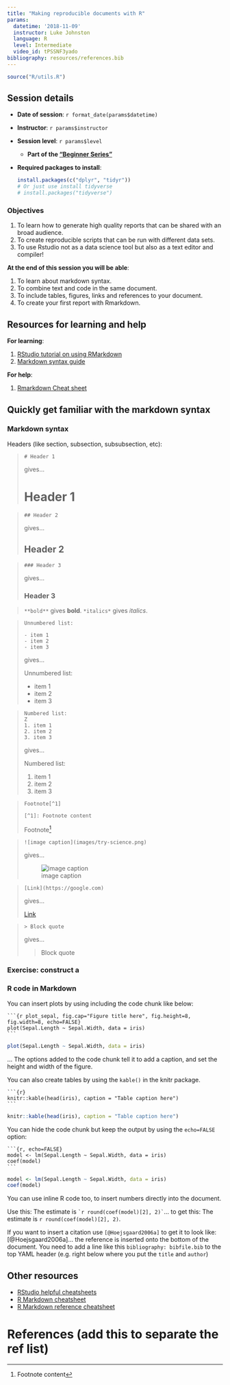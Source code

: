 ```yaml
---
title: "Making reproducible documents with R"
params:
  datetime: '2018-11-09'
  instructor: Luke Johnston
  language: R
  level: Intermediate
  video_id: tPSSNF3yado
bibliography: resources/references.bib
---
```


```r
source("R/utils.R")
```

## Session details

- **Date of session**: `r format_date(params$datetime)`
- **Instructor**: `r params$instructor`
- **Session level**: `r params$level`
    - **Part of the ["Beginner Series"](index.html)**
- **Required packages to install**:

    ```r
    install.packages(c("dplyr", "tidyr"))
    # Or just use install tidyverse
    # install.packages("tidyverse")
    ```


### Objectives

1. To learn how to generate high quality reports that can be shared with an broad audience.
1. To create reproducible scripts that can be run with different data sets.
1. To use Rstudio not as a data science tool but also as a text editor and compiler!

**At the end of this session you will be able**:

1. To learn about markdown syntax.
2. To combine text and code in the same document.
3. To include tables, figures, links and references to your document.
4. To create your first report with Rmarkdown.

## Resources for learning and help

**For learning**:

1. [RStudio tutorial on using RMarkdown](https://rmarkdown.rstudio.com/lesson-1.html)
2. [Markdown syntax guide](https://rmarkdown.rstudio.com/authoring_basics.html)

**For help**:

1. [Rmarkdown Cheat sheet](http://www.rstudio.com/wp-content/uploads/2016/03/rmarkdown-cheatsheet-2.0.pdf)
  

## Quickly get familiar with the markdown syntax

### Markdown syntax

Headers (like section, subsection, subsubsection, etc):

> `# Header 1`
> 
> gives...
> 
> # Header 1

> `## Header 2`
> 
> gives...
> 
> ## Header 2

> `### Header 3`
> 
> gives...
> 
> ### Header 3

> `**bold**` gives **bold**. `*italics*` gives *italics*.

> ```
> Unnumbered list:
>
> - item 1
> - item 2
> - item 3
> ```
>
> gives...
>
> Unnumbered list:
>
> - item 1
> - item 2
> - item 3

> ```
> Numbered list:
Z
> 1. item 1
> 2. item 2
> 3. item 3
> ```
>
> gives...
>
> Numbered list:
>
> 1. item 1
> 2. item 2
> 3. item 3

> ```
> Footnote[^1]
>
> [^1]: Footnote content
> ```
>
> Footnote[^1]
>
> [^1]: Footnote content

> ```
> ![image caption](images/try-science.png)
> ```
>
> gives...
>
> ![image caption](images/try-science.png)

> ```
> [Link](https://google.com)
> ```
>
> gives...
>
> [Link](https://google.com)

> ```
> > Block quote 
> ```
>
> gives...
>
> > Block quote 


### Exercise: construct a 





### R code in Markdown

You can insert plots by using including the code chunk like below:

<pre class="markdown"><code>&#96;&#96;&#96;{r plot_sepal, fig.cap="Figure title here", fig.height=8, fig.width=8, echo=FALSE}
plot(Sepal.Length ~ Sepal.Width, data = iris)
&#96;&#96;&#96;
</code></pre>

```r
plot(Sepal.Length ~ Sepal.Width, data = iris)
```

... The options added to the code chunk tell it to add a caption, and set the
height and width of the figure.

You can also create tables by using the `kable()` in the knitr package.

<pre class="markdown"><code>&#96;&#96;&#96;{r}
knitr::kable(head(iris), caption = "Table caption here")
&#96;&#96;&#96;
</code></pre>
```r
knitr::kable(head(iris), caption = "Table caption here")
```

You can hide the code chunk but keep the output by using the `echo=FALSE` option:

<pre class="markdown"><code>&#96;&#96;&#96;{r, echo=FALSE}
model <- lm(Sepal.Length ~ Sepal.Width, data = iris)
coef(model)
&#96;&#96;&#96;
</code></pre>

```r
model <- lm(Sepal.Length ~ Sepal.Width, data = iris)
coef(model)
```

You can use inline R code too, to insert numbers directly into the document.

Use this: The estimate is <code>&#96;r round(coef(model)[2], 2)&#96;</code>... to get this:
The estimate is `r round(coef(model)[2], 2)`.

If you want to insert a citation use `[@Hoejsgaard2006a]` to get it to look
like: [@Hoejsgaard2006a]... the reference is inserted onto the bottom of the
document. You need to add a line like this `bibliography: bibfile.bib` to the top
YAML header (e.g. right below where you put the `title` and `author`)

## Other resources

- [RStudio helpful cheatsheets](https://www.rstudio.com/resources/cheatsheets/)
- [R Markdown cheatsheet](https://github.com/rstudio/cheatsheets/raw/master/rmarkdown-2.0.pdf)
- [R Markdown reference cheatsheet](https://www.rstudio.com/wp-content/uploads/2015/03/rmarkdown-reference.pdf)

# References (add this to separate the ref list)
